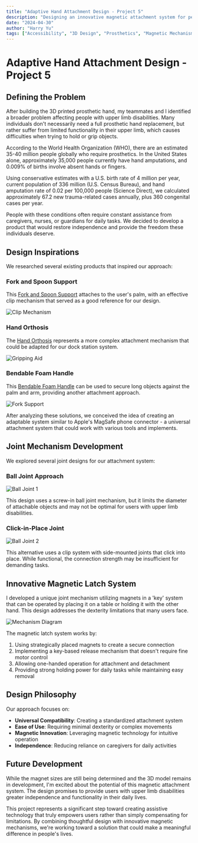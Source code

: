 ```yaml
---
title: "Adaptive Hand Attachment Design - Project 5"
description: "Designing an innovative magnetic attachment system for people with upper limb disabilities, inspired by Apple's MagSafe technology and addressing real-world accessibility needs."
date: "2024-04-30"
author: "Harry Yu"
tags: ["Accessibility", "3D Design", "Prosthetics", "Magnetic Mechanisms", "Universal Design", "Assistive Technology"]
---
```


# Adaptive Hand Attachment Design - Project 5

## Defining the Problem

After building the 3D printed prosthetic hand, my teammates and I identified a broader problem affecting people with upper limb disabilities. Many individuals don't necessarily need a full prosthetic hand replacement, but rather suffer from limited functionality in their upper limb, which causes difficulties when trying to hold or grip objects.

According to the World Health Organization (WHO), there are an estimated 35-40 million people globally who require prosthetics. In the United States alone, approximately 35,000 people currently have hand amputations, and 0.009% of births involve absent hands or fingers.

Using conservative estimates with a U.S. birth rate of 4 million per year, current population of 336 million (U.S. Census Bureau), and hand amputation rate of 0.02 per 100,000 people (Science Direct), we calculated approximately 67.2 new trauma-related cases annually, plus 360 congenital cases per year.

People with these conditions often require constant assistance from caregivers, nurses, or guardians for daily tasks. We decided to develop a product that would restore independence and provide the freedom these individuals deserve.

## Design Inspirations

We researched several existing products that inspired our approach:

### Fork and Spoon Support
This [Fork and Spoon Support](https://www.makersmakingchange.com/s/product/fork-and-spoon-support/01tJR00000068zYYAQ?t=1710507551533) attaches to the user's palm, with an effective clip mechanism that served as a good reference for our design.

![Clip Mechanism](/images/blog/p5/clip.jpg)

### Hand Orthosis
The [Hand Orthosis](https://www.activehands.com/product/general-purpose-gripping-aid/) represents a more complex attachment mechanism that could be adapted for our dock station system.

![Gripping Aid](/images/blog/p5/gripping_aid.jpg)

### Bendable Foam Handle
This [Bendable Foam Handle](https://www.amazon.com/Sammons-Preston-Pediatric-Customize-Individual/dp/B00BGZO10S/) can be used to secure long objects against the palm and arm, providing another attachment approach.

![Fork Support](/images/blog/p5/fork_support.jpg)

After analyzing these solutions, we conceived the idea of creating an adaptable system similar to Apple's MagSafe phone connector - a universal attachment system that could work with various tools and implements.

## Joint Mechanism Development

We explored several joint designs for our attachment system:

### Ball Joint Approach
![Ball Joint 1](/images/blog/final1/joint1.jpg)

This design uses a screw-in ball joint mechanism, but it limits the diameter of attachable objects and may not be optimal for users with upper limb disabilities.

### Click-in-Place Joint
![Ball Joint 2](/images/blog/final1/joint2.jpg)

This alternative uses a clip system with side-mounted joints that click into place. While functional, the connection strength may be insufficient for demanding tasks.

## Innovative Magnetic Latch System

I developed a unique joint mechanism utilizing magnets in a 'key' system that can be operated by placing it on a table or holding it with the other hand. This design addresses the dexterity limitations that many users face.

![Mechanism Diagram](/images/blog/final1/diagram.jpg)

The magnetic latch system works by:
1. Using strategically placed magnets to create a secure connection
2. Implementing a key-based release mechanism that doesn't require fine motor control
3. Allowing one-handed operation for attachment and detachment
4. Providing strong holding power for daily tasks while maintaining easy removal

## Design Philosophy

Our approach focuses on:
- **Universal Compatibility**: Creating a standardized attachment system
- **Ease of Use**: Requiring minimal dexterity or complex movements
- **Magnetic Innovation**: Leveraging magnetic technology for intuitive operation
- **Independence**: Reducing reliance on caregivers for daily activities

## Future Development

While the magnet sizes are still being determined and the 3D model remains in development, I'm excited about the potential of this magnetic attachment system. The design promises to provide users with upper limb disabilities greater independence and functionality in their daily lives.

This project represents a significant step toward creating assistive technology that truly empowers users rather than simply compensating for limitations. By combining thoughtful design with innovative magnetic mechanisms, we're working toward a solution that could make a meaningful difference in people's lives.